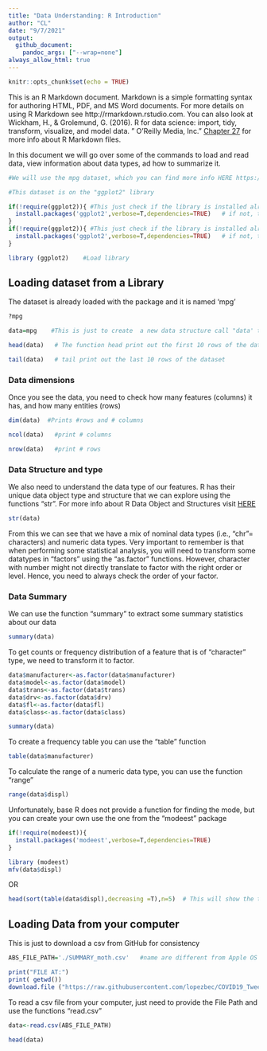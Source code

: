```yaml
---
title: "Data Understanding: R Introduction"
author: "CL"
date: "9/7/2021"
output: 
  github_document:
    pandoc_args: ["--wrap=none"]
always_allow_html: true
---
```


```r
knitr::opts_chunk$set(echo = TRUE)
```

This is an R Markdown document. Markdown is a simple formatting syntax for authoring HTML, PDF, and MS Word documents. For more details on using R Markdown see http://rmarkdown.rstudio.com.  You can also look at  Wickham, H., & Grolemund, G. (2016). R for data science: import, tidy, transform, visualize, and model data. " O'Reilly Media, Inc." [Chapter 27](https://r4ds.had.co.nz/r-markdown.html) for more info about R Markdown files.

In this document we will go over some of the commands to load and read data, view  information about data types, ad how to summarize  it.  

```r
#We will use the mpg dataset, which you can find more info HERE https://archive.ics.uci.edu/ml/datasets/auto+mpg OR you can type in the console ?mpg

#This dataset is on the "ggplot2" library

if(!require(ggplot2)){ #This just check if the library is installed already or not
  install.packages('ggplot2',verbose=T,dependencies=TRUE)   # if not, this will install it
}
if(!require(ggplot2)){ #This just check if the library is installed already or not
  install.packages('ggplot2',verbose=T,dependencies=TRUE)   # if not, this will install it
}

library (ggplot2)    #Load library


```

## Loading dataset from a Library

The dataset is already loaded with the package and it is named 'mpg'
```r

?mpg

data=mpg    #This is just to create  a new data structure call "data' that you can see in the "Environment" tabs and double click to open it.

head(data)   # The function head print out the first 10 rows of the data

tail(data)   # tail print out the last 10 rows of the dataset

```
### Data dimensions 
Once you see the data, you need to check how many features (columns) it has, and how many entities (rows)
```r
dim(data)  #Prints #rows and # columns

ncol(data)   #print # columns

nrow(data)   #print # rows

```

### Data Structure and type

We also need to understand the data type of our features. R has their unique data object type and structure that we can explore using the functions "str". For more info about R Data Object and Structures visit [HERE]( https://mgimond.github.io/ES218/Week02a.html)
```r
str(data)
```
From this we can see that we have a mix of nominal data types (i.e., "chr"= characters) and numeric data types.  Very important to remember is that when performing some statistical analysis, you will need to transform some datatypes in "factors" using the "as.factor" functions. However, character with number might not directly translate to factor with the right order or level. Hence, you need to always check the order of your factor. 

### Data Summary
 
We can use the function "summary" to extract some summary statistics about our data 
```r
summary(data)
```
To get counts or frequency distribution of a feature that is of "character" type, we need to transform it to factor. 
```r
data$manufacturer<-as.factor(data$manufacturer)
data$model<-as.factor(data$model)
data$trans<-as.factor(data$trans)
data$drv<-as.factor(data$drv)
data$fl<-as.factor(data$fl)
data$class<-as.factor(data$class)

summary(data)
```
To create a frequency table you can use the "table" function 
```r
table(data$manufacturer)
```
To calculate the range  of a numeric data type, you can use the function "range"
```r
range(data$displ)

```


Unfortunately, base R does not provide a function for finding the mode, but you can create your own use the one from the "modeest" package 

```r

if(!require(modeest)){ 
  install.packages('modeest',verbose=T,dependencies=TRUE)   
}

library (modeest)
mfv(data$displ)
```
OR
```r
head(sort(table(data$displ),decreasing =T),n=5)  # This will show the top 5 most frequent values
```

## Loading Data from your computer


This is just to download a csv from GitHub for consistency
```r

ABS_FILE_PATH='./SUMMARY_moth.csv'   #name are different from Apple OS and Window, make sure to use the appropriate one. 

print("FILE AT:")
print( getwd())
download.file ("https://raw.githubusercontent.com/lopezbec/COVID19_Tweets_Dataset/main/Summary_Details/SUMMARY_moth.csv", destfile=ABS_FILE_PATH)


```
To read a csv file from your computer, just need to provide the File Path and use the functions "read.csv"
```r
data<-read.csv(ABS_FILE_PATH)

head(data)
```



